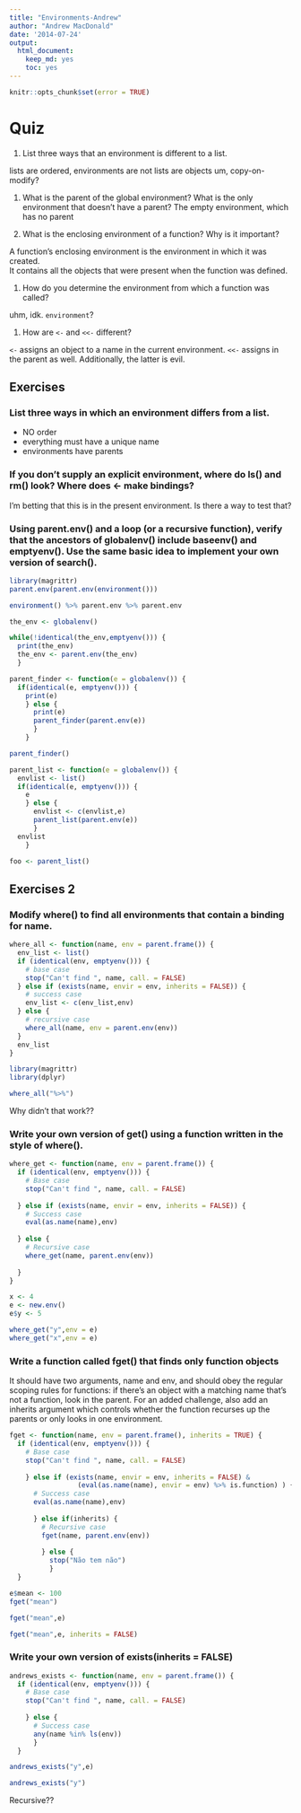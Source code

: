```yaml
---
title: "Environments-Andrew"
author: "Andrew MacDonald"
date: '2014-07-24'
output: 
  html_document:
    keep_md: yes
    toc: yes
---
```


```r
knitr::opts_chunk$set(error = TRUE)
```


# Quiz

1.  List three ways that an environment is different to a list.

lists are ordered, environments are not
lists are objects
um, copy-on-modify?


1.  What is the parent of the global environment? What is the only 
    environment that doesn't have a parent?
The empty environment, which has no parent    

1.  What is the enclosing environment of a function? Why is it 
    important?

A function's enclosing environment is the environment in which it was created.  
It contains all the objects that were present when the function was defined.

1.  How do you determine the environment from which a function was called?

uhm, idk. `environment`?

1.  How are `<-` and `<<-` different?

`<-` assigns an object to a name in the current environment.  `<<-` assigns in the parent as well.  Additionally, the latter is evil.

## Exercises
### List three ways in which an environment differs from a list.
* NO order
* everything must have a unique name
* environments have parents

### If you don’t supply an explicit environment, where do ls() and rm() look? Where does <- make bindings?

I'm betting that this is in the present environment.  Is there a way to test that?

### Using parent.env() and a loop (or a recursive function), verify that the ancestors of globalenv() include baseenv() and emptyenv(). Use the same basic idea to implement your own version of search().

```r
library(magrittr)
parent.env(parent.env(environment()))

environment() %>% parent.env %>% parent.env

the_env <- globalenv()

while(!identical(the_env,emptyenv())) {
  print(the_env)
  the_env <- parent.env(the_env)
  }

parent_finder <- function(e = globalenv()) {
  if(identical(e, emptyenv())) {
    print(e)
    } else {
      print(e)
      parent_finder(parent.env(e))
      }
    }

parent_finder()

parent_list <- function(e = globalenv()) {
  envlist <- list()
  if(identical(e, emptyenv())) {
    e
    } else {
      envlist <- c(envlist,e)
      parent_list(parent.env(e))
      }
  envlist
    }

foo <- parent_list()

```

## Exercises 2

### Modify where() to find all environments that contain a binding for name.

```r

where_all <- function(name, env = parent.frame()) {
  env_list <- list()
  if (identical(env, emptyenv())) {
    # base case
    stop("Can't find ", name, call. = FALSE)
  } else if (exists(name, envir = env, inherits = FALSE)) {
    # success case
    env_list <- c(env_list,env)
  } else {
    # recursive case
    where_all(name, env = parent.env(env))
  }
  env_list
}

library(magrittr)
library(dplyr)

where_all("%>%")
```

Why didn't that work??


### Write your own version of get() using a function written in the style of where().

```r
where_get <- function(name, env = parent.frame()) {
  if (identical(env, emptyenv())) {
    # Base case
    stop("Can't find ", name, call. = FALSE)
    
  } else if (exists(name, envir = env, inherits = FALSE)) {
    # Success case
    eval(as.name(name),env)
    
  } else {
    # Recursive case
    where_get(name, parent.env(env))
    
  }
}

x <- 4
e <- new.env()
e$y <- 5

where_get("y",env = e)
where_get("x",env = e)
```

### Write a function called fget() that finds only function objects
 It should have two arguments, name and env, and should obey the regular scoping rules for functions: if there’s an object with a matching name that’s not a function, look in the parent. For an added challenge, also add an inherits argument which controls whether the function recurses up the parents or only looks in one environment.
 
```r
fget <- function(name, env = parent.frame(), inherits = TRUE) {
  if (identical(env, emptyenv())) {
    # Base case
    stop("Can't find ", name, call. = FALSE)
    
    } else if (exists(name, envir = env, inherits = FALSE) & 
                 (eval(as.name(name), envir = env) %>% is.function) ) {
      # Success case
      eval(as.name(name),env)
      
      } else if(inherits) {
        # Recursive case
        fget(name, parent.env(env))
        
        } else {
          stop("Não tem não")
          }
  }

e$mean <- 100
fget("mean")

fget("mean",e)

fget("mean",e, inherits = FALSE)
```

### Write your own version of exists(inherits = FALSE)

```r
andrews_exists <- function(name, env = parent.frame()) {
  if (identical(env, emptyenv())) {
    # Base case
    stop("Can't find ", name, call. = FALSE)
    
    } else {
      # Success case
      any(name %in% ls(env))
      }
  }

andrews_exists("y",e)

andrews_exists("y")
```

Recursive??

```r


```


